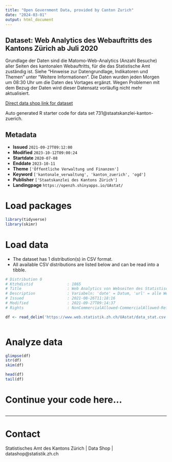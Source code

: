 ```yaml
---
title: "Open Government Data, provided by Canton Zurich"
date: "2024-03-01"
output: html_document
---
```


## Dataset: Web Analytics des Webauftritts des Kantons Zürich ab Juli 2020

Grundlage der Daten sind die Matomo-Web-Analytics (Anzahl Besuche) aller Seiten des kantonalen Webauftritts, für die das Statistische Amt zuständig ist. Siehe "Hinweise zur Datengrundlage, Indikatoren und Themen" unter "Weitere Informationen". Die Daten wurden jeden Morgen um 08:30 Uhr um die Daten des Vortages ergänzt. Wegen Problemen mit dem Bezug der Daten wird dieser Datensatz vorläufig nicht mehr aktualisiert.

[Direct data shop link for dataset](https://www.zh.ch/de/politik-staat/statistik-daten/datenkatalog.html#/datasets/731@staatskanzlei-kanton-zuerich)

Auto generated R starter code for data set 731@staatskanzlei-kanton-zuerich.

## Metadata

- **Issued** `2021-09-27T09:12:00`
- **Modified** `2023-10-12T09:00:24`
- **Startdate** `2020-07-08`
- **Enddate** `2023-10-11`
- **Theme** `['Öffentliche Verwaltung und Finanzen']`
- **Keyword** `['kantonale_verwaltung', 'kanton_zuerich', 'ogd']`
- **Publisher** `['Staatskanzlei des Kantons Zürich']`
- **Landingpage** `https://openzh.shinyapps.io/UAstat/`


# Load packages

```r

library(tidyverse)
library(skimr)

```

# Load data

-   The dataset has 1 distribution(s) in CSV format.
-   All available CSV distributions are listed below and can be read into a tibble.

```r

# Distribution 0
# Ktzhdistid               : 1865
# Title                    : Web Analytics von Webseiten des Statistischen Amts im Webauftritt des Kantons Zürich ab Juli 2020
# Description              : Variabeln: 'date' = Datum, 'url' = alle Webseiten, bei denen unter ‘Kontakt’ (im Footer) das Statistische Amt aufgeführt ist; die Webseiten-URLs sind auf die Basis-URLs gekürzt und aggregiert (Basis-URL = Alle Parameter nach dem ersten Auftreten von “html” werden abgeschnitten), 'theme' = die Themen entsprechen dem in der URL einer Webseite erstgenannten Thema (mögliche erstgenannte Themen sind auf der Homepage von zh.ch aufgeführt), 'nb_visits' = Anzahl Seitenbesuche; nach 30 Minuten Seiteninaktivität wird der Besuch neu gezählt.
# Issued                   : 2021-08-26T11:18:16
# Modified                 : 2021-09-27T09:14:37
# Rights                   : NonCommercialAllowed-CommercialAllowed-ReferenceRequired

df <- read_delim('https://www.web.statistik.zh.ch/UAstat/data_stat.csv')



```

# Analyze data

```r

glimpse(df)
str(df)
skim(df)

head(df)
tail(df)

```

# Continue your code here...

```r

```

------------------------------------------------------------------------

# Contact

Statistisches Amt des Kantons Zürich | Data Shop | datashop@statistik.zh.ch
